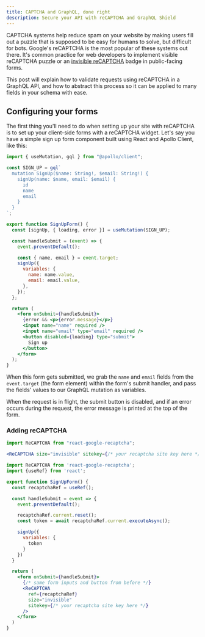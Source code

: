 ```yaml
---
title: CAPTCHA and GraphQL, done right
description: Secure your API with reCAPTCHA and GraphQL Shield
---
```


CAPTCHA systems help reduce spam on your website by making users fill out a puzzle that is supposed to be easy for humans to solve, but difficult for bots. Google's reCAPTCHA is the most popular of these systems out there. It's common practice for web developers to implement visible reCAPTCHA puzzle or an [invisible reCAPTCHA](https://developers.google.com/recaptcha/docs/versions#recaptcha_v2_invisible_recaptcha_badge) badge in public-facing forms.

This post will explain how to validate requests using reCAPTCHA in a GraphQL API, and how to abstract this process so it can be applied to many fields in your schema with ease.

## Configuring your forms

The first thing you'll need to do when setting up your site with reCAPTCHA is to set up your client-side forms with a reCAPTCHA widget. Let's say you have a simple sign up form component built using React and Apollo Client, like this:

```jsx
import { useMutation, gql } from "@apollo/client";

const SIGN_UP = gql`
  mutation SignUp($name: String!, $email: String!) {
    signUp(name: $name, email: $email) {
      id
      name
      email
    }
  }
`;

export function SignUpForm() {
  const [signUp, { loading, error }] = useMutation(SIGN_UP);

  const handleSubmit = (event) => {
    event.preventDefault();

    const { name, email } = event.target;
    signUp({
      variables: {
        name: name.value,
        email: email.value,
      },
    });
  };

  return (
    <form onSubmit={handleSubmit}>
      {error && <p>{error.message}</p>}
      <input name="name" required />
      <input name="email" type="email" required />
      <button disabled={loading} type="submit">
        Sign up
      </button>
    </form>
  );
}
```

When this form gets submitted, we grab the `name` and `email` fields from the `event.target` (the form element) within the form's submit handler, and pass the fields' values to our GraphQL mutation as variables.

When the request is in flight, the submit button is disabled, and if an error occurs during the request, the error message is printed at the top of the form.

### Adding reCAPTCHA

```jsx {1}
import ReCAPTCHA from "react-google-recaptcha";

<ReCAPTCHA size="invisible" sitekey={/* your recaptcha site key here */} />;
```

```jsx {1, 5}
import ReCAPTCHA from 'react-google-recaptcha';
import {useRef} from 'react';

export function SignUpForm() {
  const recaptchaRef = useRef();

  const handleSubmit = event => {
    event.preventDefault();

    recaptchaRef.current.reset();
    const token = await recaptchaRef.current.executeAsync();

    signUp({
      variables: {
        token
      }
    })
  }

  return (
    <form onSubmit={handleSubmit}>
      {/* same form inputs and button from before */}
      <ReCAPTCHA
        ref={recaptchaRef}
        size="invisible"
        sitekey={/* your recaptcha site key here */}
      />
    </form>
  )
}
```
